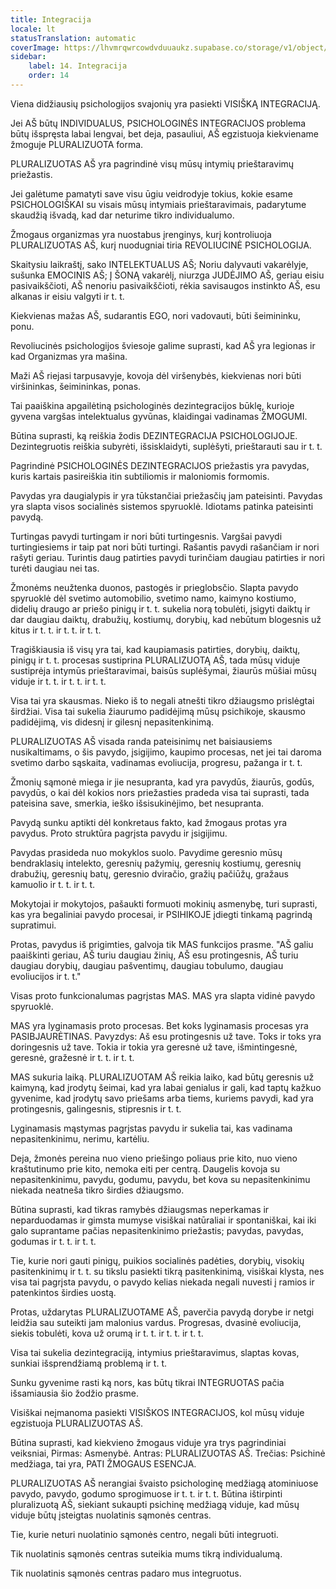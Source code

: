 ```yaml
---
title: Integracija
locale: lt
statusTranslation: automatic
coverImage: https://lhvmrqwrcowdvduuaukz.supabase.co/storage/v1/object/public/strapi-uploads/small_cover-educacion-fundamental.webp-2d51a7828a2b1309555be27f7e2a61a0.webp
sidebar:
    label: 14. Integracija
    order: 14
---
```

Viena didžiausių psichologijos svajonių yra pasiekti VISIŠKĄ INTEGRACIJĄ.

Jei AŠ būtų INDIVIDUALUS, PSICHOLOGINĖS INTEGRACIJOS problema būtų išspręsta labai lengvai, bet deja, pasauliui, AŠ egzistuoja kiekviename žmoguje PLURALIZUOTA forma.

PLURALIZUOTAS AŠ yra pagrindinė visų mūsų intymių prieštaravimų priežastis.

Jei galėtume pamatyti save visu ūgiu veidrodyje tokius, kokie esame PSICHOLOGIŠKAI su visais mūsų intymiais prieštaravimais, padarytume skaudžią išvadą, kad dar neturime tikro individualumo.

Žmogaus organizmas yra nuostabus įrenginys, kurį kontroliuoja PLURALIZUOTAS AŠ, kurį nuodugniai tiria REVOLIUCINĖ PSICHOLOGIJA.

Skaitysiu laikraštį, sako INTELEKTUALUS AŠ; Noriu dalyvauti vakarėlyje, sušunka EMOCINIS AŠ; Į ŠONĄ vakarėlį, niurzga JUDĖJIMO AŠ, geriau eisiu pasivaikščioti, AŠ nenoriu pasivaikščioti, rėkia savisaugos instinkto AŠ, esu alkanas ir eisiu valgyti ir t. t.

Kiekvienas mažas AŠ, sudarantis EGO, nori vadovauti, būti šeimininku, ponu.

Revoliucinės psichologijos šviesoje galime suprasti, kad AŠ yra legionas ir kad Organizmas yra mašina.

Maži AŠ riejasi tarpusavyje, kovoja dėl viršenybės, kiekvienas nori būti viršininkas, šeimininkas, ponas.

Tai paaiškina apgailėtiną psichologinės dezintegracijos būklę, kurioje gyvena vargšas intelektualus gyvūnas, klaidingai vadinamas ŽMOGUMI.

Būtina suprasti, ką reiškia žodis DEZINTEGRACIJA PSICHOLOGIJOJE. Dezintegruotis reiškia subyrėti, išsisklaidyti, suplėšyti, prieštarauti sau ir t. t.

Pagrindinė PSICHOLOGINĖS DEZINTEGRACIJOS priežastis yra pavydas, kuris kartais pasireiškia itin subtiliomis ir maloniomis formomis.

Pavydas yra daugialypis ir yra tūkstančiai priežasčių jam pateisinti. Pavydas yra slapta visos socialinės sistemos spyruoklė. Idiotams patinka pateisinti pavydą.

Turtingas pavydi turtingam ir nori būti turtingesnis. Vargšai pavydi turtingiesiems ir taip pat nori būti turtingi. Rašantis pavydi rašančiam ir nori rašyti geriau. Turintis daug patirties pavydi turinčiam daugiau patirties ir nori turėti daugiau nei tas.

Žmonėms neužtenka duonos, pastogės ir prieglobsčio. Slapta pavydo spyruoklė dėl svetimo automobilio, svetimo namo, kaimyno kostiumo, didelių draugo ar priešo pinigų ir t. t. sukelia norą tobulėti, įsigyti daiktų ir dar daugiau daiktų, drabužių, kostiumų, dorybių, kad nebūtum blogesnis už kitus ir t. t. ir t. t. ir t. t.

Tragiškiausia iš visų yra tai, kad kaupiamasis patirties, dorybių, daiktų, pinigų ir t. t. procesas sustiprina PLURALIZUOTĄ AŠ, tada mūsų viduje sustiprėja intymūs prieštaravimai, baisūs suplėšymai, žiaurūs mūšiai mūsų viduje ir t. t. ir t. t. ir t. t.

Visa tai yra skausmas. Nieko iš to negali atnešti tikro džiaugsmo prislėgtai širdžiai. Visa tai sukelia žiaurumo padidėjimą mūsų psichikoje, skausmo padidėjimą, vis didesnį ir gilesnį nepasitenkinimą.

PLURALIZUOTAS AŠ visada randa pateisinimų net baisiausiems nusikaltimams, o šis pavydo, įsigijimo, kaupimo procesas, net jei tai daroma svetimo darbo sąskaita, vadinamas evoliucija, progresu, pažanga ir t. t.

Žmonių sąmonė miega ir jie nesupranta, kad yra pavydūs, žiaurūs, godūs, pavydūs, o kai dėl kokios nors priežasties pradeda visa tai suprasti, tada pateisina save, smerkia, ieško išsisukinėjimo, bet nesupranta.

Pavydą sunku aptikti dėl konkretaus fakto, kad žmogaus protas yra pavydus. Proto struktūra pagrįsta pavydu ir įsigijimu.

Pavydas prasideda nuo mokyklos suolo. Pavydime geresnio mūsų bendraklasių intelekto, geresnių pažymių, geresnių kostiumų, geresnių drabužių, geresnių batų, geresnio dviračio, gražių pačiūžų, gražaus kamuolio ir t. t. ir t. t.

Mokytojai ir mokytojos, pašaukti formuoti mokinių asmenybę, turi suprasti, kas yra begaliniai pavydo procesai, ir PSIHIKOJE įdiegti tinkamą pagrindą supratimui.

Protas, pavydus iš prigimties, galvoja tik MAS funkcijos prasme. "AŠ galiu paaiškinti geriau, AŠ turiu daugiau žinių, AŠ esu protingesnis, AŠ turiu daugiau dorybių, daugiau pašventimų, daugiau tobulumo, daugiau evoliucijos ir t. t."

Visas proto funkcionalumas pagrįstas MAS. MAS yra slapta vidinė pavydo spyruoklė.

MAS yra lyginamasis proto procesas. Bet koks lyginamasis procesas yra PASIBJAURĖTINAS. Pavyzdys: Aš esu protingesnis už tave. Toks ir toks yra doringesnis už tave. Tokia ir tokia yra geresnė už tave, išmintingesnė, geresnė, gražesnė ir t. t. ir t. t.

MAS sukuria laiką. PLURALIZUOTAM AŠ reikia laiko, kad būtų geresnis už kaimyną, kad įrodytų šeimai, kad yra labai genialus ir gali, kad taptų kažkuo gyvenime, kad įrodytų savo priešams arba tiems, kuriems pavydi, kad yra protingesnis, galingesnis, stipresnis ir t. t.

Lyginamasis mąstymas pagrįstas pavydu ir sukelia tai, kas vadinama nepasitenkinimu, nerimu, kartėliu.

Deja, žmonės pereina nuo vieno priešingo poliaus prie kito, nuo vieno kraštutinumo prie kito, nemoka eiti per centrą. Daugelis kovoja su nepasitenkinimu, pavydu, godumu, pavydu, bet kova su nepasitenkinimu niekada neatneša tikro širdies džiaugsmo.

Būtina suprasti, kad tikras ramybės džiaugsmas neperkamas ir neparduodamas ir gimsta mumyse visiškai natūraliai ir spontaniškai, kai iki galo suprantame pačias nepasitenkinimo priežastis; pavydas, pavydas, godumas ir t. t. ir t. t.

Tie, kurie nori gauti pinigų, puikios socialinės padėties, dorybių, visokių pasitenkinimų ir t. t. su tikslu pasiekti tikrą pasitenkinimą, visiškai klysta, nes visa tai pagrįsta pavydu, o pavydo kelias niekada negali nuvesti į ramios ir patenkintos širdies uostą.

Protas, uždarytas PLURALIZUOTAME AŠ, paverčia pavydą dorybe ir netgi leidžia sau suteikti jam malonius vardus. Progresas, dvasinė evoliucija, siekis tobulėti, kova už orumą ir t. t. ir t. t. ir t. t.

Visa tai sukelia dezintegraciją, intymius prieštaravimus, slaptas kovas, sunkiai išsprendžiamą problemą ir t. t.

Sunku gyvenime rasti ką nors, kas būtų tikrai INTEGRUOTAS pačia išsamiausia šio žodžio prasme.

Visiškai neįmanoma pasiekti VISIŠKOS INTEGRACIJOS, kol mūsų viduje egzistuoja PLURALIZUOTAS AŠ.

Būtina suprasti, kad kiekvieno žmogaus viduje yra trys pagrindiniai veiksniai, Pirmas: Asmenybė. Antras: PLURALIZUOTAS AŠ. Trečias: Psichinė medžiaga, tai yra, PATI ŽMOGAUS ESENCJA.

PLURALIZUOTAS AŠ nerangiai švaisto psichologinę medžiagą atominiuose pavydo, pavydo, godumo sprogimuose ir t. t. ir t. t. Būtina ištirpinti pluralizuotą AŠ, siekiant sukaupti psichinę medžiagą viduje, kad mūsų viduje būtų įsteigtas nuolatinis sąmonės centras.

Tie, kurie neturi nuolatinio sąmonės centro, negali būti integruoti.

Tik nuolatinis sąmonės centras suteikia mums tikrą individualumą.

Tik nuolatinis sąmonės centras padaro mus integruotus.

